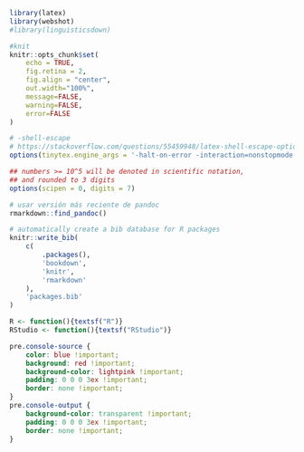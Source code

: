 ```r
library(latex)
library(webshot)
#library(linguisticsdown)
```


```r
#knit
knitr::opts_chunk$set(
    echo = TRUE, 
    fig.retina = 2, 
    fig.align = "center",
    out.width="100%",
    message=FALSE,
    warning=FALSE,
    error=FALSE
)

# -shell-escape
# https://stackoverflow.com/questions/55459948/latex-shell-escape-options-in-yaml-header-dont-use?noredirect=1#comment97651281_55459948
options(tinytex.engine_args = '-halt-on-error -interaction=nonstopmode -shell-escape') 

## numbers >= 10^5 will be denoted in scientific notation,
## and rounded to 3 digits
options(scipen = 0, digits = 7)

# usar versión más reciente de pandoc
rmarkdown::find_pandoc()
```

```r
# automatically create a bib database for R packages
knitr::write_bib(
    c(
        .packages(), 
        'bookdown', 
        'knitr', 
        'rmarkdown'
    ), 
    'packages.bib'
)
```



```r
R <- function(){textsf("R")}
RStudio <- function(){textsf("RStudio")}
```

```css
pre.console-source {
    color: blue !important;
    background: red !important;
    background-color: lightpink !important;
    padding: 0 0 0 3ex !important; 
    border: none !important;
}
pre.console-output {
    background-color: transparent !important;
    padding: 0 0 0 3ex !important; 
    border: none !important;    
}
```

